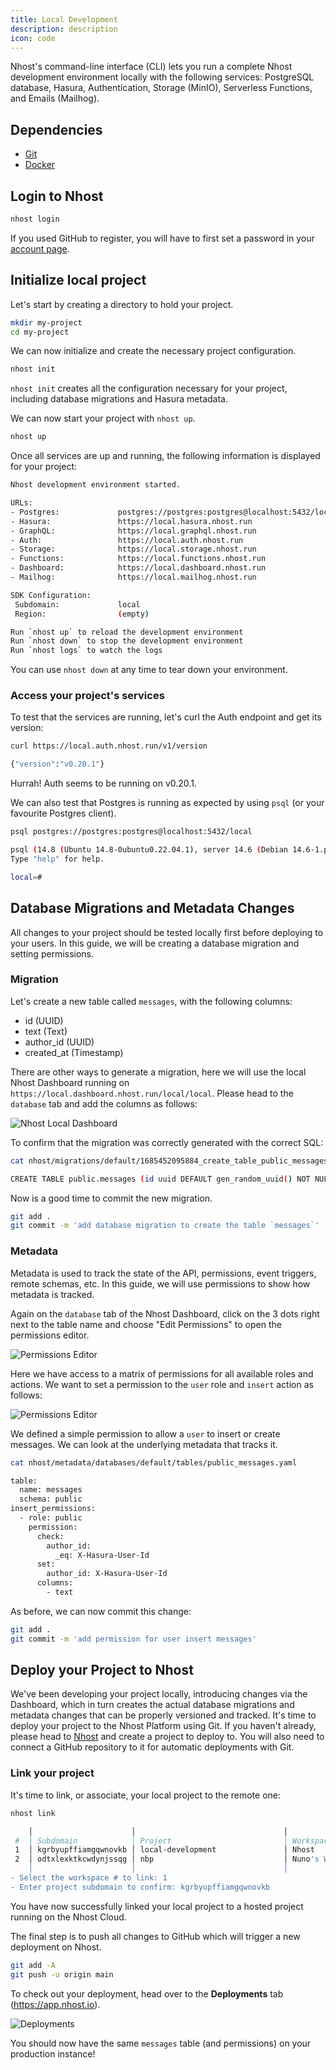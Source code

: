 ```yaml
---
title: Local Development
description: description
icon: code
---
```


Nhost's command-line interface (CLI) lets you run a complete Nhost development environment locally with the following services: PostgreSQL database, Hasura, Authentication, Storage (MinIO), Serverless Functions, and Emails (Mailhog).


## Dependencies

- [Git](https://git-scm.com/downloads)
- [Docker](https://www.docker.com/get-started)

## Login to Nhost

```bash
nhost login
```

<Info>If you used GitHub to register, you will have to first set a password in your [account page](https://app.nhost.io/account).</Info>


## Initialize local project

Let's start by creating a directory to hold your project.

```bash
mkdir my-project
cd my-project
```

We can now initialize and create the necessary project configuration.

```bash
nhost init
```

`nhost init` creates all the configuration necessary for your project, including database migrations and Hasura metadata.


We can now start your project with `nhost up`.

```bash
nhost up
```

Once all services are up and running, the following information is displayed for your project:

```bash
Nhost development environment started.

URLs:
- Postgres:             postgres://postgres:postgres@localhost:5432/local
- Hasura:               https://local.hasura.nhost.run
- GraphQL:              https://local.graphql.nhost.run
- Auth:                 https://local.auth.nhost.run
- Storage:              https://local.storage.nhost.run
- Functions:            https://local.functions.nhost.run
- Dashboard:            https://local.dashboard.nhost.run
- Mailhog:              https://local.mailhog.nhost.run

SDK Configuration:
 Subdomain:             local
 Region:                (empty)

Run `nhost up` to reload the development environment
Run `nhost down` to stop the development environment
Run `nhost logs` to watch the logs

```

You can use `nhost down` at any time to tear down your environment.

### Access your project's services

To test that the services are running, let's curl the Auth endpoint and get its version:

```bash
curl https://local.auth.nhost.run/v1/version

{"version":"v0.20.1"}
```

Hurrah! Auth seems to be running on v0.20.1.

We can also test that Postgres is running as expected by using `psql` (or your favourite Postgres client).

```bash
psql postgres://postgres:postgres@localhost:5432/local

psql (14.8 (Ubuntu 14.8-0ubuntu0.22.04.1), server 14.6 (Debian 14.6-1.pgdg110+1))
Type "help" for help.

local=#
```

## Database Migrations and Metadata Changes

All changes to your project should be tested locally first before deploying to your users. In this guide, we will be creating a database migration and setting permissions.

### Migration

Let's create a new table called `messages`, with the following columns:

- id (UUID)
- text (Text)
- author_id (UUID)
- created_at (Timestamp)

There are other ways to generate a migration, here we will use the local Nhost Dashboard running on `https://local.dashboard.nhost.run/local/local`. Please head to the `database` tab and add the columns as follows:


![Nhost Local Dashboard](/images/guides/cli/create-table-messages.png)

To confirm that the migration was correctly generated with the correct SQL:

```bash
cat nhost/migrations/default/1685452095884_create_table_public_messages/up.sql

CREATE TABLE public.messages (id uuid DEFAULT gen_random_uuid() NOT NULL, text text NOT NULL, author_id uuid NOT NULL, created_at timestamp DEFAULT now() NOT NULL, PRIMARY KEY (id));
```

Now is a good time to commit the new migration.

```bash
git add .
git commit -m 'add database migration to create the table `messages`'
```

### Metadata

Metadata is used to track the state of the API, permissions, event triggers, remote schemas, etc. In this guide, we will use permissions to show how metadata is tracked.

Again on the `database` tab of the Nhost Dashboard, click on the 3 dots right next to the table name and choose "Edit Permissions" to open the permissions editor.

![Permissions Editor](/images/guides/cli/matrix-permissions.png)

Here we have access to a matrix of permissions for all available roles and actions. We want to set a permission to the `user` role and `insert` action as follows:

![Permissions Editor](/images/guides/cli/insert-permissions.png)

We defined a simple permission to allow a `user` to insert or create messages. We can look at the underlying metadata that tracks it.

```bash
cat nhost/metadata/databases/default/tables/public_messages.yaml

table:
  name: messages
  schema: public
insert_permissions:
  - role: public
    permission:
      check:
        author_id:
          _eq: X-Hasura-User-Id
      set:
        author_id: X-Hasura-User-Id
      columns:
        - text
```

As before, we can now commit this change:

```bash
git add .
git commit -m 'add permission for user insert messages'
```

## Deploy your Project to Nhost

We've been developing your project locally, introducing changes via the Dashboard, which in turn creates the actual database migrations and metadata changes that can be properly versioned and tracked. It's time to deploy your project to the Nhost Platform using Git. If you haven't already, please head to [Nhost](https://app.nhost.io) and create a project to deploy to. You will also need to connect a GitHub repository to it for automatic deployments with Git.

### Link your project

It's time to link, or associate, your local project to the remote one:

```bash
nhost link

    │                      │                                 │                  │              │
 #  │ Subdomain            │ Project                         │ Workspace        │ Region       │
 1  │ kgrbyupffiamgqwnovkb │ local-development               │ Nhost            │ eu-central-1 │
 2  │ odtxlexktkcwdynjssqg │ nbp                             │ Nuno's Workspace │ eu-central-1 │
    │                      │                                 │                  │              │
- Select the workspace # to link: 1
- Enter project subdomain to confirm: kgrbyupffiamgqwnovkb
```

You have now successfully linked your local project to a hosted project running on the Nhost Cloud.

The final step is to push all changes to GitHub which will trigger a new deployment on Nhost.

```bash
git add -A
git push -u origin main
```

To check out your deployment, head over to the **Deployments** tab (https://app.nhost.io).

![Deployments](/images/guides/cli/deployments.png)

You should now have the same `messages` table (and permissions) on your production instance!

